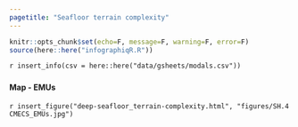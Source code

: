 ```yaml
---
pagetitle: "Seafloor terrain complexity"
---
```


```r
knitr::opts_chunk$set(echo=F, message=F, warning=F, error=F)
source(here::here("infographiqR.R"))
```

`r insert_info(csv = here::here("data/gsheets/modals.csv"))`


### {.tabset}

#### Map - EMUs

`r insert_figure("deep-seafloor_terrain-complexity.html", "figures/SH.4 CMECS_EMUs.jpg")`
